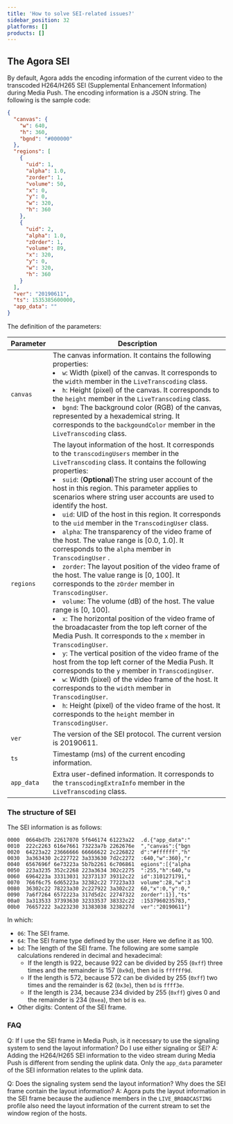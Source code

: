 ```yaml
---
title: 'How to solve SEI-related issues?'
sidebar_position: 32
platforms: []
products: []
---
```



## The Agora SEI

By default, Agora adds the encoding information of the current video to the transcoded H264/H265 SEI (Supplemental Enhancement Information) during Media Push. The encoding information is a JSON string. The following is the sample code:

```json
{
  "canvas": {
    "w": 640,
    "h": 360,
    "bgnd": "#000000"
  },
  "regions": [
    {
      "uid": 1,
      "alpha": 1.0,
      "zorder": 1,
      "volume": 50,
      "x": 0,
      "y": 0,
      "w": 320,
      "h": 360
    },
    {
      "uid": 2,
      "alpha": 1.0,
      "zOrder": 1,
      "volume": 89,
      "x": 320,
      "y": 0,
      "w": 320,
      "h": 360
    }
  ],
  "ver": "20190611",
  "ts": 1535385600000,
  "app_data": ""
}
```

The definition of the parameters:

| Parameter  | Description                                                                                                                                                                                                                                                                                                                                                                                                                                                                                                                                                                                                                                                                                                                                                                                                                                                                                                                                                                                                                                                                                                                                                                                                                                                                                                                                                                                                                                                  |
| ---------- | ------------------------------------------------------------------------------------------------------------------------------------------------------------------------------------------------------------------------------------------------------------------------------------------------------------------------------------------------------------------------------------------------------------------------------------------------------------------------------------------------------------------------------------------------------------------------------------------------------------------------------------------------------------------------------------------------------------------------------------------------------------------------------------------------------------------------------------------------------------------------------------------------------------------------------------------------------------------------------------------------------------------------------------------------------------------------------------------------------------------------------------------------------------------------------------------------------------------------------------------------------------------------------------------------------------------------------------------------------------------------------------------------------------------------------------------------------------ |
| `canvas`   | The canvas information. It contains the following properties:<br><li>`w`: Width (pixel) of the canvas. It corresponds to the `width` member in the `LiveTranscoding` class.<br><li>`h`: Height (pixel) of the canvas. It corresponds to the `height` member in the `LiveTranscoding` class.<br><li>`bgnd`: The background color (RGB) of the canvas, represented by a hexademical string. It corresponds to the `backgoundColor` member in the `LiveTranscoding` class.                                                                                                                                                                                                                                                                                                                                                                                                                                                                                                                                                                                                                                                                                                                                                                                                                                                                                                                                                                                      |
| `regions`  | The layout information of the host. It corresponds to the `transcodingUsers` member in the `LiveTranscoding` class. It contains the following properties:<br><li>`suid`: (**Optional**)The string user account of the host in this region. This parameter applies to scenarios where string user accounts are used to identify the host.<br><li>`uid`: UID of the host in this region. It corresponds to the `uid` member in the `TranscodingUser` class.<br><li>`alpha`: The transparency of the video frame of the host. The value range is [0.0, 1.0]. It corresponds to the `alpha` member in `TranscodingUser` .<br><li>`zorder`: The layout position of the video frame of the host. The value range is [0, 100]. It corresponds to the `zOrder` member in `TranscodingUser`.<br><li>`volume`: The volume (dB) of the host. The value range is [0, 100].<br><li>`x`: The horizontal position of the video frame of the broadacaster from the top left corner of the Media Push. It corresponds to the `x` member in `TranscodingUser`.<br><li>`y`: The vertical position of the video frame of the host from the top left corner of the Media Push. It corresponds to the `y` member in `TranscodingUser`.<br><li>`w`: Width (pixel) of the video frame of the host. It corresponds to the `width` member in `TranscodingUser`.<br><li>`h`: Height (pixel) of the video frame of the host. It corresponds to the `height` member in `TranscodingUser`. |
| `ver`      | The version of the SEI protocol. The current version is 20190611.                                                                                                                                                                                                                                                                                                                                                                                                                                                                                                                                                                                                                                                                                                                                                                                                                                                                                                                                                                                                                                                                                                                                                                                                                                                                                                                                                                                            |
| `ts`       | Timestamp (ms) of the current encoding information.                                                                                                                                                                                                                                                                                                                                                                                                                                                                                                                                                                                                                                                                                                                                                                                                                                                                                                                                                                                                                                                                                                                                                                                                                                                                                                                                                                                                          |
| `app_data` | Extra user-defined information. It corresponds to the `transcodingExtraInfo` member in the `LiveTranscoding` class.                                                                                                                                                                                                                                                                                                                                                                                                                                                                                                                                                                                                                                                                                                                                                                                                                                                                                                                                                                                                                                                                                                                                                                                                                                                                                                                                          |

### The structure of SEI

The SEI information is as follows:

```
0000  0664bd7b 22617070 5f646174 61223a22  .d.{"app_data":"
0010  222c2263 616e7661 73223a7b 2262676e  ","canvas":{"bgn
0020  64223a22 23666666 66666622 2c226822  d":"#ffffff","h"
0030  3a363430 2c227722 3a333630 7d2c2272  :640,"w":360},"r
0040  6567696f 6e73223a 5b7b2261 6c706861  egions":[{"alpha
0050  223a3235 352c2268 223a3634 302c2275  ":255,"h":640,"u
0060  6964223a 33313031 32373137 39312c22  id":3101271791,"
0070  766f6c75 6d65223a 32382c22 77223a33  volume":28,"w":3
0080  36302c22 78223a30 2c227922 3a302c22  60,"x":0,"y":0,"
0090  7a6f7264 6572223a 317d5d2c 22747322  zorder":1}],"ts"
00a0  3a313533 37393630 32333537 38332c22  :1537960235783,"
00b0  76657222 3a223230 31383038 3238227d  ver":"20190611"}
```

In which:

- `06`: The SEI frame.
- `64`: The SEI frame type defined by the user. Here we define it as 100.
- `bd`: The length of the SEI frame. The following are some sample calculations rendered in decimal and hexadecimal:
  - If the length is 922, because 922 can be divided by 255 (`0xff`) three times and the remainder is 157 (`0x9d`), then `bd` is `ffffff9d`.
  - If the length is 572, because 572 can be divided by 255 (`0xff`) two times and the remainder is 62 (`0x3e`), then `bd` is `ffff3e`.
  - If the length is 234, because 234 divided by 255 (`0xff`) gives 0 and the remainder is 234 (`0xea`), then `bd` is `ea`.
- Other digits: Content of the SEI frame.

### FAQ

Q: If I use the SEI frame in Media Push, is it necessary to use the signaling system to send the layout information? Do I use either signaling or SEI?
A: Adding the H264/H265 SEI information to the video stream during Media Push is different from sending the uplink data. Only the `app_data` parameter of the SEI information relates to the uplink data.

Q: Does the signaling system send the layout information? Why does the SEI frame contain the layout information?
A: Agora puts the layout information in the SEI frame because the audience members in the `LIVE_BROADCASTING` profile also need the layout information of the current stream to set the window region of the hosts.
